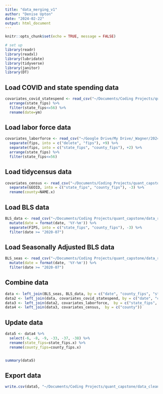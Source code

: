 ```yaml
---
title: "data_merging_v1"
author: "Denise Upton"
date: "2024-02-22"
output: html_document
---
```


```r
knitr::opts_chunk$set(echo = TRUE, message = FALSE)

# set up
library(readr)
library(readxl)
library(lubridate)
library(tidyverse)
library(janitor)
library(DT)
```

## Load COVID and state spending data

```r
covariates_covid_statespend <- read_csv("~/Documents/Coding Projects/quant_capstone/data_raw/covariates_covid_statespend_v1.csv") %>%
  arrange(state_fips) %>%
  filter(state_fips<=56) %>%
  rename(date=ym)

```

## Load labor force data

```r
covariates_laborforce <- read_csv("~/Google Drive/My Drive/_Wagner/2024-01/Capstone/Data/county_laborforce.csv") %>%
  separate(fips, into = c("delete", "fips"), +9) %>%
  separate(fips, into = c("state_fips", "county_fips"), +2) %>%
  arrange(state_fips) %>%
  filter(state_fips<=56)

```

## Load tidycensus data

```r
covariates_census <- read_csv("~/Documents/Coding Projects/quant_capstone/data_raw/covariates_census_v13.csv") %>%
  separate(GEOID, into = c("state_fips", "county_fips"), -3) %>%
  rename(county=NAME.x)


```

## Load BLS data

```r
BLS_data <- read_csv("~/Documents/Coding Projects/quant_capstone/data_raw/BLS_county_employment_clean.csv") %>%
  mutate(date = format(date, '%Y-%m')) %>%
  separate(FIPS, into = c("state_fips", "county_fips"), -3) %>%
  filter(date >= "2020-07")

```

## Load Seasonally Adjusted BLS data

```r
BLS_seas <- read_csv("~/Documents/Coding Projects/quant_capstone/data_raw/BLS_seas_v3.csv") %>%
  mutate(date = format(date, '%Y-%m')) %>%
  filter(date >= "2020-07") 

```

## Combine data

```r

data <- left_join(BLS_seas, BLS_data, by = c("date", "county_fips", "state_fips"))
data2 <- left_join(data, covariates_covid_statespend, by = c("date", "county_fips", "state_fips"))
data3 <- left_join(data2, covariates_laborforce,  by = c("state_fips", "county_fips"))
data4 <- left_join(data3, covariates_census,  by = c("county"))


```

## Update data

```r

data5 <- data4 %>%
  select(-6, -8, -9, -33, -37, -38) %>%
  rename(state_fips=state_fips.x) %>%
  rename(county_fips=county_fips.x)


summary(data5)
```

## Export data

```r

write.csv(data5, "~/Documents/Coding Projects/quant_capstone/data_clean/data_v5.csv", row.names=FALSE)

```


